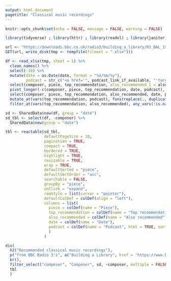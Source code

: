 ```yaml
---
output: html_document
pagetitle: "Classical music recordings"
---
```


```r
knitr::opts_chunk$set(echo = FALSE, message = FALSE, warning = FALSE)

library(tidyverse) ; library(httr) ; library(readxl) ; library(janitor) ; library(reactable) ; library(htmltools) ; library(crosstalk)

url <- "https://downloads.bbc.co.uk/radio3/building_a_library/R3_BAL_1999-2023.xlsx"
GET(url, write_disk(tmp <- tempfile(fileext = ".xlsx")))

df <- read_xlsx(tmp, sheet = 1) %>% 
  clean_names() %>% 
  select(-10) %>% 
  mutate(date = as.Date(date, format = "%d/%m/%y"),
         podcast = str_c("<a href='", podcast_link_if_available, "'target='_blank'>", podcast_link_if_available, "</a>")) %>% 
  select(composer, piece, top_recommendation, also_recommended_1 = also_recommended_6, also_recommended_2 = also_recommended_7, also_recommended_3 = also_recommended_8, date, podcast) %>% 
  pivot_longer(-c(composer, piece, top_recommendation, date, podcast), values_to = "also_recommended") %>% 
  select(composer, piece, top_recommendation, also_recommended, date, podcast) %>% 
  mutate_at(vars(top_recommendation, podcast), funs(replace(., duplicated(.), NA))) %>% 
  filter_at(vars(top_recommendation, also_recommended), any_vars(!is.na(.)))

sd <- SharedData$new(df, group = "date")
sd_tbl <- select(df, -composer) %>%
  SharedData$new(group = "date")
```

```r
tbl <- reactable(sd_tbl,
                 defaultPageSize = 10,
                 pagination = TRUE,
                 compact = TRUE,
                 bordered = TRUE,
                 highlight = TRUE,
                 resizable = TRUE,
                 wrap = TRUE,
                 defaultSorted = "piece",
                 defaultSortOrder = "asc",
                 searchable = FALSE,
                 groupBy = "piece",
                 onClick = "expand",
                 rowStyle = list(cursor = "pointer"),
                 defaultColDef = colDef(align = "left"),
                 columns = list(
                   piece = colDef(name = "Piece"),
                   top_recommendation = colDef(name = "Top recommendation", sortable = FALSE),
                   also_recommended = colDef(name = "Also recommended", sortable = FALSE),
                   date = colDef(name = "Date"),
                   podcast = colDef(name = "Podcast", html = TRUE, sortable = FALSE)
                   )
                 )
```

```r
div(
  h2("Recommended classical music recordings"),
  p("from BBC Radio 3's", a("Building a Library", href = 'https://www.bbc.co.uk/programmes/b06w2121', target = "_blank"), "database"),
  br(),
  filter_select("composer", "Composer", sd, ~composer, multiple = FALSE),
  tbl
  )
```
